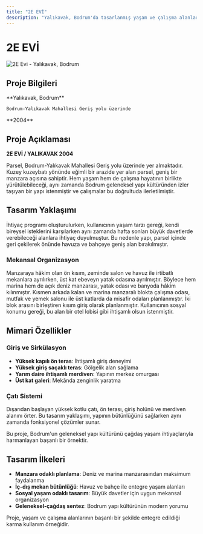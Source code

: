 ```yaml
---
title: "2E EVİ"
description: "Yalıkavak, Bodrum'da tasarlanmış yaşam ve çalışma alanlarını birleştiren konut projesi"
---
```


# 2E EVİ

<Frame>
  <img src="https://v5.airtableusercontent.com/v3/u/45/45/1758139200000/9E-YMP9Ao7K9jXTsFDhCxQ/ej0xFIqgZqAZ146o3nfNBBYUBcqIPuXbFFcdYihBGMZ4iyE5mauyvzIS-Xw-eZ-Q8f5OwlxOtBNsLLcpzO9HMH4ZbtO19bjTA0aolDKtSRlS-rbNleA2pFgqM8TcvwgDyEZt1sMxNxDSJtceJa9jVA/p-DHm9gtAP5nSKgCiHB15kFY7BCX26D08QnsuBDcVjw" alt="2E Evi - Yalıkavak, Bodrum" />
</Frame>

## Proje Bilgileri

<CardGroup cols={2}>
  <Card title="Konum" icon="location-dot">
    **Yalıkavak, Bodrum**
    
    Bodrum-Yalıkavak Mahallesi Geriş yolu üzerinde
  </Card>
  
  <Card title="Proje Yılı" icon="calendar">
    **2004**
  </Card>
</CardGroup>

## Proje Açıklaması

**2E EVİ / YALIKAVAK 2004**

Parsel, Bodrum-Yalıkavak Mahallesi Geriş yolu üzerinde yer almaktadır. Kuzey kuzeybatı yönünde eğimli bir arazide yer alan parsel, geniş bir manzara açısına sahiptir. Hem yaşam hem de çalışma hayatının birlikte yürütülebileceği, aynı zamanda Bodrum geleneksel yapı kültüründen izler taşıyan bir yapı istenmiştir ve çalışmalar bu doğrultuda ilerletilmiştir.

## Tasarım Yaklaşımı

İhtiyaç programı oluşturulurken, kullanıcının yaşam tarzı gereği, kendi bireysel isteklerini karşılarken aynı zamanda hafta sonları büyük davetlerde verebileceği alanlara ihtiyaç duyulmuştur. Bu nedenle yapı, parsel içinde geri çekilerek önünde havuza ve bahçeye geniş alan bırakılmıştır.

### Mekansal Organizasyon

<Steps>
  <Step title="Ön Blok - Manzara Odaklı">
    Manzaraya hâkim olan ön kısım, zeminde salon ve havuz ile irtibatlı mekanlara ayrılırken, üst kat ebeveyn yatak odasına ayrılmıştır. Böylece hem marina hem de açık deniz manzarası, yatak odası ve banyoda hâkim kılınmıştır.
  </Step>
  
  <Step title="Arka Blok - Fonksiyonel Alanlar">
    Kısmen arkada kalan ve marina manzaralı blokta çalışma odası, mutfak ve yemek salonu ile üst katlarda da misafir odaları planlanmıştır.
  </Step>
  
  <Step title="Bağlantı Alanı - İhtişamlı Giriş">
    İki blok arasını birleştiren kısım giriş olarak planlanmıştır. Kullanıcının sosyal konumu gereği, bu alan bir otel lobisi gibi ihtişamlı olsun istenmiştir.
  </Step>
</Steps>

## Mimari Özellikler

### Giriş ve Sirkülasyon

- **Yüksek kapılı ön teras**: İhtişamlı giriş deneyimi
- **Yüksek giriş saçaklı teras**: Gölgelik alan sağlama
- **Yarım daire ihtişamlı merdiven**: Yapının merkez omurgası
- **Üst kat galeri**: Mekânda zenginlik yaratma

### Çatı Sistemi

Dışarıdan başlayan yüksek kotlu çatı, ön terası, giriş holünü ve merdiven alanını örter. Bu tasarım yaklaşımı, yapının bütünlüğünü sağlarken aynı zamanda fonksiyonel çözümler sunar.

<Note>
Bu proje, Bodrum'un geleneksel yapı kültürünü çağdaş yaşam ihtiyaçlarıyla harmanlayan başarılı bir örnektir.
</Note>

## Tasarım İlkeleri

- **Manzara odaklı planlama**: Deniz ve marina manzarasından maksimum faydalanma
- **İç-dış mekan bütünlüğü**: Havuz ve bahçe ile entegre yaşam alanları  
- **Sosyal yaşam odaklı tasarım**: Büyük davetler için uygun mekansal organizasyon
- **Geleneksel-çağdaş sentez**: Bodrum yapı kültürünün modern yorumu

<Tip>
Proje, yaşam ve çalışma alanlarının başarılı bir şekilde entegre edildiği karma kullanım örneğidir.
</Tip>
